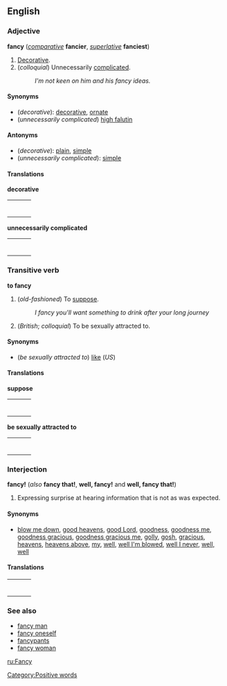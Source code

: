 ==English==
===Adjective===
'''fancy''' (''[[comparative]]'' '''fancier''', ''[[superlative]]'' '''fanciest''')

#[[Decorative]].
#(''colloquial'') Unnecessarily [[complicated]].
#:''I'm not keen on him and his fancy ideas.''

====Synonyms====
*(''decorative''): [[decorative]], [[ornate]]
*(''unnecessarily complicated'') [[high falutin]]

====Antonyms====
*(''decorative''): [[plain]], [[simple]]
*(''unnecessarily complicated''): [[simple]]

====Translations====

'''decorative'''
{| border=0  width=100%
|-
|bgcolor="#FFFFE0" valign=top width=48%|
{|
|}
| width=1% |
|bgcolor="#FFFFE0" valign=top width=48%|
{|
|}
|}

'''unnecessarily complicated'''
{| border=0  width=100%
|-
|bgcolor="#FFFFE0" valign=top width=48%|
{|
|}
| width=1% |
|bgcolor="#FFFFE0" valign=top width=48%|
{|
|}
|}

===Transitive verb===
'''to fancy'''

#(''old-fashioned'') To [[suppose]].
#:''I fancy you'll want something to drink after your long journey''
#(''British''; ''colloquial'') To be sexually attracted to.

====Synonyms====
*(''be sexually attracted to'') [[like]] (''US'')

====Translations====

'''suppose'''
{| border=0  width=100%
|-
|bgcolor="#FFFFE0" valign=top width=48%|
{|
|}
| width=1% |
|bgcolor="#FFFFE0" valign=top width=48%|
{|
|}
|}

'''be sexually attracted to'''
{| border=0  width=100%
|-
|bgcolor="#FFFFE0" valign=top width=48%|
{|
|}
| width=1% |
|bgcolor="#FFFFE0" valign=top width=48%|
{|
|}
|}

===Interjection===
'''fancy!''' (''also'' '''fancy that!''', '''well, fancy!''' and '''well, fancy that!''')

#Expressing surprise at hearing information that is not as was expected.

====Synonyms====
*[[blow me down]], [[good heavens]], [[good Lord]], [[goodness]], [[goodness me]], [[goodness gracious]], [[goodness gracious me]], [[golly]], [[gosh]], [[gracious]], [[heavens]], [[heavens above]], [[my]], [[well]], [[well I'm blowed]], [[well I never]], [[well, well]]

====Translations====

{| border=0  width=100%
|-
|bgcolor="#FFFFE0" valign=top width=48%|
{|
|}
| width=1% |
|bgcolor="#FFFFE0" valign=top width=48%|
{|
|}
|}

===See also===
*[[fancy man]]
*[[fancy oneself]]
*[[fancypants]]
*[[fancy woman]]

[[ru:Fancy]]
[[Category:Positive words]]